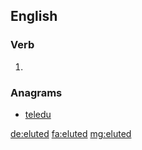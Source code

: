 ==English==

===Verb===
{{head|en|verb form}}

# {{en-past of|elute}}

===Anagrams===
* [[teledu#English|teledu]]

[[de:eluted]]
[[fa:eluted]]
[[mg:eluted]]